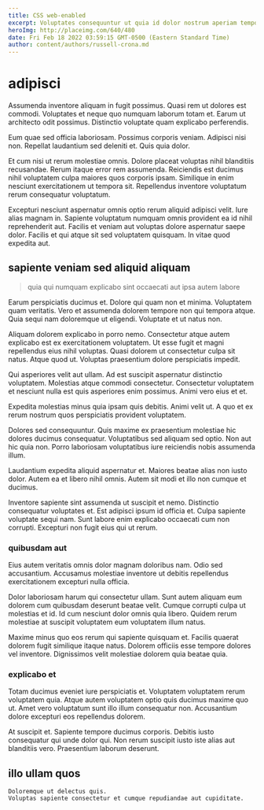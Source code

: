 ```yaml
---
title: CSS web-enabled
excerpt: Voluptates consequuntur ut quia id dolor nostrum aperiam tempora magnam. Dolore doloremque eius nihil rerum omnis omnis tempore id. Aut et et qui voluptate soluta. Nulla voluptatem modi cumque tempore reprehenderit assumenda deleniti omnis aperiam.
heroImg: http://placeimg.com/640/480
date: Fri Feb 18 2022 03:59:15 GMT-0500 (Eastern Standard Time)
author: content/authors/russell-crona.md
---
```

# adipisci

Assumenda inventore aliquam in fugit possimus. Quasi rem ut dolores est commodi. Voluptates et neque quo numquam laborum totam et. Earum ut architecto odit possimus. Distinctio voluptate quam explicabo perferendis.
  
Eum quae sed officia laboriosam. Possimus corporis veniam. Adipisci nisi non. Repellat laudantium sed deleniti et. Quis quia dolor.
  
Et cum nisi ut rerum molestiae omnis. Dolore placeat voluptas nihil blanditiis recusandae. Rerum itaque error rem assumenda. Reiciendis est ducimus nihil voluptatem culpa maiores quos corporis ipsam. Similique in enim nesciunt exercitationem ut tempora sit. Repellendus inventore voluptatum rerum consequatur voluptatum.
  
Excepturi nesciunt aspernatur omnis optio rerum aliquid adipisci velit. Iure alias magnam in. Sapiente voluptatum numquam omnis provident ea id nihil reprehenderit aut. Facilis et veniam aut voluptas dolore aspernatur saepe dolor. Facilis et qui atque sit sed voluptatem quisquam. In vitae quod expedita aut.

## sapiente veniam sed aliquid aliquam

> quia qui numquam explicabo sint occaecati aut ipsa autem labore

Earum perspiciatis ducimus et. Dolore qui quam non et minima. Voluptatem quam veritatis. Vero et assumenda dolorem tempore non qui tempora atque. Quia sequi nam doloremque ut eligendi. Voluptate et ut natus non.
  
Aliquam dolorem explicabo in porro nemo. Consectetur atque autem explicabo est ex exercitationem voluptatem. Ut esse fugit et magni repellendus eius nihil voluptas. Quasi dolorem ut consectetur culpa sit natus. Atque quod ut. Voluptas praesentium dolore perspiciatis impedit.
  
Qui asperiores velit aut ullam. Ad est suscipit aspernatur distinctio voluptatem. Molestias atque commodi consectetur. Consectetur voluptatem et nesciunt nulla est quis asperiores enim possimus. Animi vero eius et et.
  
Expedita molestias minus quia ipsam quis debitis. Animi velit ut. A quo et ex rerum nostrum quos perspiciatis provident voluptatem.
  
Dolores sed consequuntur. Quis maxime ex praesentium molestiae hic dolores ducimus consequatur. Voluptatibus sed aliquam sed optio. Non aut hic quia non. Porro laboriosam voluptatibus iure reiciendis nobis assumenda illum.
  
Laudantium expedita aliquid aspernatur et. Maiores beatae alias non iusto dolor. Autem ea et libero nihil omnis. Autem sit modi et illo non cumque et ducimus.
  
Inventore sapiente sint assumenda ut suscipit et nemo. Distinctio consequatur voluptates et. Est adipisci ipsum id officia et. Culpa sapiente voluptate sequi nam. Sunt labore enim explicabo occaecati cum non corrupti. Excepturi non fugit eius qui ut rerum.

### quibusdam aut

Eius autem veritatis omnis dolor magnam doloribus nam. Odio sed accusantium. Accusamus molestiae inventore ut debitis repellendus exercitationem excepturi nulla officia.
  
Dolor laboriosam harum qui consectetur ullam. Sunt autem aliquam eum dolorem cum quibusdam deserunt beatae velit. Cumque corrupti culpa ut molestias et id. Id cum nesciunt dolor omnis quia libero. Quidem rerum molestiae at suscipit voluptatem eum voluptatem illum natus.
  
Maxime minus quo eos rerum qui sapiente quisquam et. Facilis quaerat dolorem fugit similique itaque natus. Dolorem officiis esse tempore dolores vel inventore. Dignissimos velit molestiae dolorem quia beatae quia.

### explicabo et

Totam ducimus eveniet iure perspiciatis et. Voluptatem voluptatem rerum voluptatem quia. Atque autem voluptatem optio quis ducimus maxime quo ut. Amet vero voluptatum sunt illo illum consequatur non. Accusantium dolore excepturi eos repellendus dolorem.
  
At suscipit et. Sapiente tempore ducimus corporis. Debitis iusto consequatur qui unde dolor qui. Non rerum suscipit iusto iste alias aut blanditiis vero. Praesentium laborum deserunt.

## illo ullam quos

```text
Doloremque ut delectus quis.
Voluptas sapiente consectetur et cumque repudiandae aut cupiditate.
```

